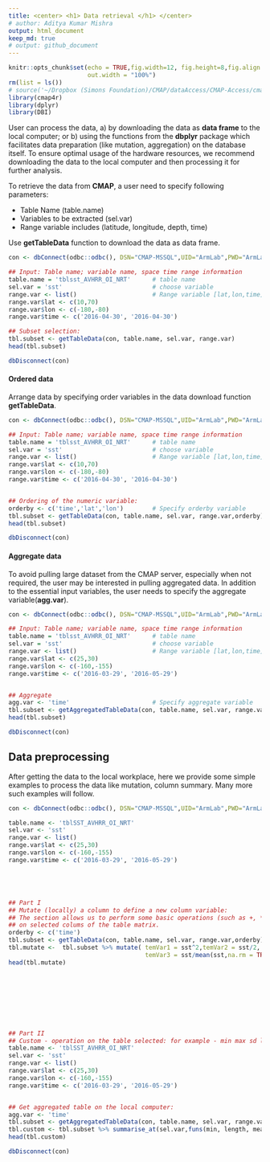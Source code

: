 ```yaml
---
title: <center> <h1> Data retrieval </h1> </center>  
# author: Aditya Kumar Mishra
output: html_document
keep_md: true
# output: github_document
---
```


```r
knitr::opts_chunk$set(echo = TRUE,fig.width=12, fig.height=8,fig.align = "center",
                      out.width = "100%")
rm(list = ls())
# source('~/Dropbox (Simons Foundation)/CMAP/dataAccess/CMAP-Access/cmap4r/R/cmap4r.R')
library(cmap4r)
library(dplyr)
library(DBI)
```


User can process the data, a) by downloading the data as **data frame** to the local computer; or b) using the  functions from the **dbplyr** package which facilitates data preparation (like mutation, aggregation) on the database itself. To ensure optimal usage of the hardware resources, we recommend downloading the data to the local computer and then processing it for further analysis.

To retrieve the data from **CMAP**, a user need to specify following parameters:

+ Table Name (table.name)
+ Variables to be extracted (sel.var)
+ Range variable includes (latitude, longitude, depth, time)

Use **getTableData** function to download the data as data frame. 


```r
con <- dbConnect(odbc::odbc(), DSN="CMAP-MSSQL",UID="ArmLab",PWD="ArmLab2018")

## Input: Table name; variable name, space time range information
table.name = 'tblsst_AVHRR_OI_NRT'      # table name
sel.var = 'sst'                         # choose variable 
range.var <- list()                     # Range variable [lat,lon,time]
range.var$lat <- c(10,70)
range.var$lon <- c(-180,-80)
range.var$time <- c('2016-04-30', '2016-04-30')

## Subset selection:
tbl.subset <- getTableData(con, table.name, sel.var, range.var)
head(tbl.subset)

dbDisconnect(con)
```

#### Ordered data
Arrange data by specifying order variables in the data download function **getTableData**. 

```r
con <- dbConnect(odbc::odbc(), DSN="CMAP-MSSQL",UID="ArmLab",PWD="ArmLab2018")

## Input: Table name; variable name, space time range information
table.name = 'tblsst_AVHRR_OI_NRT'      # table name
sel.var = 'sst'                         # choose variable 
range.var <- list()                     # Range variable [lat,lon,time]
range.var$lat <- c(10,70)
range.var$lon <- c(-180,-80)
range.var$time <- c('2016-04-30', '2016-04-30')


## Ordering of the numeric variable:
orderby <- c('time','lat','lon')        # Specify orderby variable
tbl.subset <- getTableData(con, table.name, sel.var, range.var,orderby)
head(tbl.subset)

dbDisconnect(con)
```

#### Aggregate data
To avoid pulling large dataset from the CMAP server, especially when not required, the user may be interested in pulling aggregated data. In addition to the essential input variables, the user needs to specify the aggregate variable(**agg.var**). 



```r
con <- dbConnect(odbc::odbc(), DSN="CMAP-MSSQL",UID="ArmLab",PWD="ArmLab2018")

## Input: Table name; variable name, space time range information
table.name = 'tblsst_AVHRR_OI_NRT'      # table name
sel.var = 'sst'                         # choose variable 
range.var <- list()                     # Range variable [lat,lon,time]
range.var$lat <- c(25,30)
range.var$lon <- c(-160,-155)
range.var$time <- c('2016-03-29', '2016-05-29')   


## Aggregate
agg.var <- 'time'                       # Specify aggregate variable
tbl.subset <- getAggregatedTableData(con, table.name, sel.var, range.var, agg.var)
head(tbl.subset)

dbDisconnect(con)
```


## Data preprocessing

After getting the data to the local workplace, here we provide some simple examples to process the data like mutation, column summary. Many more such examples will follow. 



```r
con <- dbConnect(odbc::odbc(), DSN="CMAP-MSSQL",UID="ArmLab",PWD="ArmLab2018")

table.name <- 'tblSST_AVHRR_OI_NRT'
sel.var <- 'sst'                                  
range.var <- list()
range.var$lat <- c(25,30)
range.var$lon <- c(-160,-155)
range.var$time <- c('2016-03-29', '2016-05-29')  





## Part I
## Mutate (locally) a column to define a new column variable:
## The section allows us to perform some basic operations (such as +, *, -, /) 
## on selected colums of the table matrix.
orderby <- c('time') 
tbl.subset <- getTableData(con, table.name, sel.var, range.var,orderby)
tbl.mutate <-  tbl.subset %>% mutate( temVar1 = sst^2,temVar2 = sst/2, 
                                      temVar3 = sst/mean(sst,na.rm = TRUE))
head(tbl.mutate)









## Part II
## Custom - operation on the table selected: for example - min max sd length/count; 
table.name <- 'tblSST_AVHRR_OI_NRT'
sel.var <- 'sst'                                  
range.var <- list()
range.var$lat <- c(25,30)
range.var$lon <- c(-160,-155)
range.var$time <- c('2016-03-29', '2016-05-29')         


## Get aggregated table on the local computer:
agg.var <- 'time' 
tbl.subset <- getAggregatedTableData(con, table.name, sel.var, range.var, agg.var)
tbl.custom <- tbl.subset %>% summarise_at(sel.var,funs(min, length, mean , max)) 
head(tbl.custom)

dbDisconnect(con)
```


